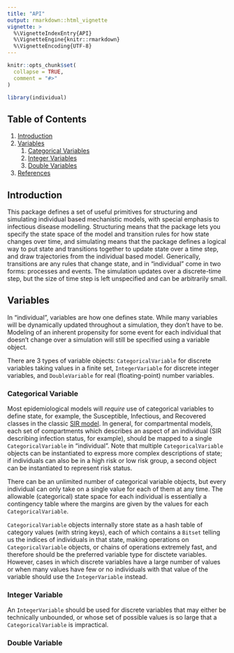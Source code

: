 ```yaml
---
title: "API"
output: rmarkdown::html_vignette
vignette: >
  %\VignetteIndexEntry{API}
  %\VignetteEngine{knitr::rmarkdown}
  %\VignetteEncoding{UTF-8}
---
```


```r
knitr::opts_chunk$set(
  collapse = TRUE,
  comment = "#>"
)
```

```r
library(individual)
```

## Table of Contents {#toc}

  1. [Introduction](#intro)
  2. [Variables](#var)
      1. [Categorical Variables](#cat_var)
      2. [Integer Variables](#int_var)
      3. [Double Variables](#dbl_var)
  5. [References](#ref)

## Introduction {#intro}

This package defines a set of useful primitives for structuring and simulating individual based mechanistic models, with special emphasis to infectious disease modelling. Structuring means that the package lets you specify the state space of the model and transition rules for how state changes over time, and simulating means that the package defines a logical way to put state and transitions together to update state over a time step, and draw trajectories from the individual based model. Generically, transitions are any rules that change state, and in "individual" come in two forms: processes and events. The simulation updates over a discrete-time step, but the size of time step is left unspecified and can be arbitrarily small.

## Variables {#var}

In "individual", variables are how one defines state. While many variables will be dynamically updated throughout a simulation, they don't have to be. Modeling of an inherent propensity for some event for each individual that doesn't change over a simulation will still be specified using a variable object. 

There are 3 types of variable objects: `CategoricalVariable` for discrete variables taking values in a finite set, `IntegerVariable` for discrete integer variables, and `DoubleVariable` for real (floating-point) number variables.

### Categorical Variable {#cat_var}

Most epidemiological models will *require* use of categorical variables to define state, for example, the Susceptible, Infectious, and Recovered classes in the classic [SIR model](https://en.wikipedia.org/wiki/Compartmental_models_in_epidemiology#The_SIR_model). In general, for compartmental models, each set of compartments which describes an aspect of an individual (SIR describing infection status, for example), should be mapped to a single `CategoricalVariable` in "individual". Note that multiple `CategoricalVariable` objects can be instantiated to express more complex descriptions of state; if individuals can also be in a high risk or low risk group, a second object can be instantiated to represent risk status. 

There can be an unlimited number of categorical variable objects, but every individual can only take on a single value for each of them at any time. The allowable (categorical) state space for each individual is essentially a contingency table where the margins are given by the values for each `CategoricalVariable`.

`CategoricalVariable` objects internally store state as a hash table of category values (with string keys), each of which contains a `Bitset` telling us the indices of individuals in that state, making operations on `CategoricalVariable` objects, or chains of operations extremely fast, and therefore should be the preferred variable type for disctete variables. However, cases in which discrete variables have a large number of values or when many values have few or no individuals with that value of the variable should use the `IntegerVariable` instead.

### Integer Variable {#int_var}

An `IntegerVariable` should be used for discrete variables that may either be technically unbounded, or whose set of possible values is so large that a `CategoricalVariable` is impractical.

### Double Variable {#dbl_var}